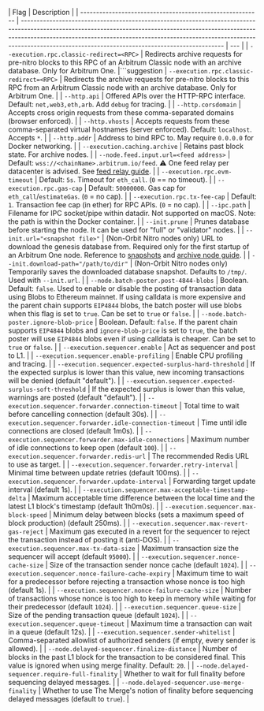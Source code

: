 <section class='small-table'>

| Flag                                                      | Description                                                                                                                                                                                                                                                                                                |
| --------------------------------------------------------- | ---------------------------------------------------------------------------------------------------------------------------------------------------------------------------------------------------------------------------------------------------------------------------------------------------------- | --- |
| `--execution.rpc.classic-redirect=<RPC>`                  | Redirects archive requests for pre-nitro blocks to this RPC of an Arbitrum Classic node with an archive database. Only for Arbitrum One.                                                                                                                                                                      |```suggestion
| `--execution.rpc.classic-redirect=<RPC>`                  | Redirects the archive requests for pre-nitro blocks to this RPC from an Arbitrum Classic node with an archive database. Only for Arbitrum One.                                                                                                                                                                      |
| `--http.api`                                              | Offered APIs over the HTTP-RPC interface. Default: `net,web3,eth,arb`. Add `debug` for tracing.                                                                                                                                                                                                            |
| `--http.corsdomain`                                       | Accepts cross origin requests from these comma-separated domains (browser enforced).                                                                                                                                                                                                                       |
| `--http.vhosts`                                           | Accepts requests from these comma-separated virtual hostnames (server enforced). Default: `localhost`. Accepts `*`.                                                                                                                                                                                        |
| `--http.addr`                                             | Address to bind RPC to. May require `0.0.0.0` for Docker networking.                                                                                                                                                                                                                                       |
| `--execution.caching.archive`                             | Retains past block state. For archive nodes.                                                                                                                                                                                                                                                               |
| `--node.feed.input.url=<feed address>`                    | Default: `wss://<chainName>.arbitrum.io/feed`. ⚠️ One feed relay per datacenter is advised. See [feed relay guide](/run-arbitrum-node/sequencer/01-run-feed-relay.mdx).                                                                                                                                    |
| `--execution.rpc.evm-timeout`                             | Default: `5s`. Timeout for `eth_call`. (`0` == no timeout).                                                                                                                                                                                                                                                  |
| `--execution.rpc.gas-cap`                                 | Default: `50000000`. Gas cap for `eth_call`/`estimateGas`. (`0` = no cap).                                                                                                                                                                                                                                   |
| `--execution.rpc.tx-fee-cap`                              | Default: `1`. Transaction fee cap (in ether) for RPC APIs. (`0` = no cap).                                                                                                                                                                                                                                   |
| `--ipc.path`                                              | Filename for IPC socket/pipe within datadir. Not supported on macOS. Note: the path is within the Docker container.                                                                                                                                                                                        |
| `--init.prune`                                            | Prunes database before starting the node. It can be used for "full" or "validator" nodes.                                                                                                                                                                                                                                    |
| `--init.url="<snapshot file>"`                            | (Non-Orbit Nitro nodes only) URL to download the genesis database from. Required only for the first startup of an Arbitrum One node. Reference to [snapshots](https://snapshot.arbitrum.foundation/index.html) and [archive node guide](/run-arbitrum-node/more-types/01-run-archive-node.mdx).            |
| `--init.download-path="/path/to/dir"`                     | (Non-Orbit Nitro nodes only) Temporarily saves the downloaded database snapshot. Defaults to `/tmp/`. Used with `--init.url`.                                                                                                                                                                              |
| `--node.batch-poster.post-4844-blobs`                     | Boolean. Default: `false`. Used to enable or disable the posting of transaction data using Blobs to Ethereum mainnet. If using calldata is more expensive and the parent chain supports `EIP4844` blobs, the batch poster will use blobs when this flag is set to `true`. Can be set to `true` or `false`. |
| `--node.batch-poster.ignore-blob-price`                   | Boolean. Default: `false`. If the parent chain supports `EIP4844` blobs and `ignore-blob-price` is set to `true`, the batch poster will use `EIP4844` blobs even if using calldata is cheaper. Can be set to `true` or `false`.                                                                            |
| `--execution.sequencer.enable`                            | Act as sequencer and post to L1.                                                                                                                                                                                                                                                                           |
| `--execution.sequencer.enable-profiling`                  | Enable CPU profiling and tracing.                                                                                                                                                                                                                                                                          |
| `--execution.sequencer.expected-surplus-hard-threshold`   | If the expected surplus is lower than this value, new incoming transactions will be denied (default "default").                                                                                                                                                                                            |
| `--execution.sequencer.expected-surplus-soft-threshold`   | If the expected surplus is lower than this value, warnings are posted (default "default").                                                                                                                                                                                                                 |
| `--execution.sequencer.forwarder.connection-timeout`      | Total time to wait before cancelling connection (default 30s).                                                                                                                                                                                                                                             |
| `--execution.sequencer.forwarder.idle-connection-timeout` | Time until idle connections are closed (default 1m0s).                                                                                                                                                                                                                                                     |
| `--execution.sequencer.forwarder.max-idle-connections`    | Maximum number of idle connections to keep open (default `100`).                                                                                                                                                                                                                                             |
| `--execution.sequencer.forwarder.redis-url`               | The recommended Redis URL to use as target.                                                                                                                                                                                                                                                                     |
| `--execution.sequencer.forwarder.retry-interval`          | Minimal time between update retries (default 100ms).                                                                                                                                                                                                                                                       |
| `--execution.sequencer.forwarder.update-interval`         | Forwarding target update interval (default 1s).                                                                                                                                                                                                                                                            |
| `--execution.sequencer.max-acceptable-timestamp-delta`    | Maximum acceptable time difference between the local time and the latest L1 block's timestamp (default 1h0m0s).                                                                                                                                                                                            |
| `--execution.sequencer.max-block-speed`                   | Minimum delay between blocks (sets a maximum speed of block production) (default 250ms).                                                                                                                                                                                                                   |
| `--execution.sequencer.max-revert-gas-reject`             | Maximum gas executed in a revert for the sequencer to reject the transaction instead of posting it (anti-DOS).                                                                                                                                                                                             |
| `--execution.sequencer.max-tx-data-size`                  | Maximum transaction size the sequencer will accept (default `95000`).                                                                                                                                                                                                                                        |
| `--execution.sequencer.nonce-cache-size`                  | Size of the transaction sender nonce cache (default `1024`).                                                                                                                                                                                                                                                 |
| `--execution.sequencer.nonce-failure-cache-expiry`        | Maximum time to wait for a predecessor before rejecting a transaction whose nonce is too high (default 1s).                                                                                                                                                                                                    |
| `--execution.sequencer.nonce-failure-cache-size`          | Number of transactions whose nonce is too high to keep in memory while waiting for their predecessor (default `1024`).                                                                                                                                                                                      |
| `--execution.sequencer.queue-size`                        | Size of the pending transaction queue (default `1024`).                                                                                                                                                                                                                                                      |
| `--execution.sequencer.queue-timeout`                     | Maximum time a transaction can wait in a queue (default 12s).                                                                                                                                                                                                                                                |
| `--execution.sequencer.sender-whitelist`                  | Comma-separated allowlist of authorized senders (if empty, every sender is allowed).                                                                                                                                                                                                                           |
| `--node.delayed-sequencer.finalize-distance`              | Number of blocks in the past L1 block for the transaction to be considered final. This value is ignored when using merge finality. Default: `20`.                                                                                                                                                                                                 | 
| `--node.delayed-sequencer.require-full-finality`          | Whether to wait for full finality before sequencing delayed messages.                                                                                                                                                                                                                                      |
| `--node.delayed-sequencer.use-merge-finality`             | Whether to use The Merge's notion of finality before sequencing delayed messages (default to `true`).                                                                                                                                                                                                      |

</section>
